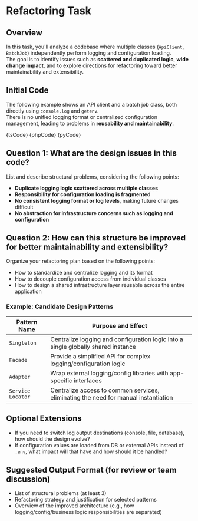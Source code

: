

# Refactoring Task

## Overview

In this task, you'll analyze a codebase where multiple classes (`ApiClient`, `BatchJob`) independently perform logging and configuration loading.  
The goal is to identify issues such as **scattered and duplicated logic**, **wide change impact**, and to explore directions for refactoring toward better maintainability and extensibility.

## Initial Code

The following example shows an API client and a batch job class, both directly using `console.log` and `getenv`.  
There is no unified logging format or centralized configuration management, leading to problems in **reusability and maintainability**.

<Tabs groupId="language">
  <TabItem value="ts" label="TypeScript">
    <CodeBlock language="ts">{tsCode}</CodeBlock>
  </TabItem>
  <TabItem value="php" label="PHP">
    <CodeBlock language="php">{phpCode}</CodeBlock>
  </TabItem>
  <TabItem value="python" label="Python">
    <CodeBlock language="python">{pyCode}</CodeBlock>
  </TabItem>
</Tabs>

## Question 1: What are the design issues in this code?

List and describe structural problems, considering the following points:

- **Duplicate logging logic scattered across multiple classes**
- **Responsibility for configuration loading is fragmented**
- **No consistent logging format or log levels**, making future changes difficult
- **No abstraction for infrastructure concerns such as logging and configuration**

## Question 2: How can this structure be improved for better maintainability and extensibility?

Organize your refactoring plan based on the following points:

- How to standardize and centralize logging and its format
- How to decouple configuration access from individual classes
- How to design a shared infrastructure layer reusable across the entire application

### Example: Candidate Design Patterns

| Pattern Name      | Purpose and Effect                                                                  |
| ----------------- | ----------------------------------------------------------------------------------- |
| `Singleton`       | Centralize logging and configuration logic into a single globally shared instance   |
| `Facade`          | Provide a simplified API for complex logging/configuration logic                    |
| `Adapter`         | Wrap external logging/config libraries with app-specific interfaces                 |
| `Service Locator` | Centralize access to common services, eliminating the need for manual instantiation |

## Optional Extensions

- If you need to switch log output destinations (console, file, database), how should the design evolve?
- If configuration values are loaded from DB or external APIs instead of `.env`, what impact will that have and how should it be handled?

## Suggested Output Format (for review or team discussion)

- List of structural problems (at least 3)
- Refactoring strategy and justification for selected patterns
- Overview of the improved architecture (e.g., how logging/config/business logic responsibilities are separated)
